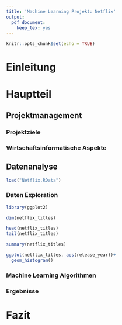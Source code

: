 ```yaml
---
title: 'Machine Learning Projekt: Netflix'
output: 
  pdf_document: 
    keep_tex: yes
---
```


```r
knitr::opts_chunk$set(echo = TRUE)
```

# Einleitung

# Hauptteil
## Projektmanagement
### Projektziele
### Wirtschaftsinformatische Aspekte

## Datenanalyse
```r
load("Netflix.RData")
```

### Daten Exploration
```r
library(ggplot2)

dim(netflix_titles)

head(netflix_titles)
tail(netflix_titles)

summary(netflix_titles)

ggplot(netflix_titles, aes(release_year))+
  geom_histogram()
```

### Machine Learning Algorithmen
### Ergebnisse

# Fazit


